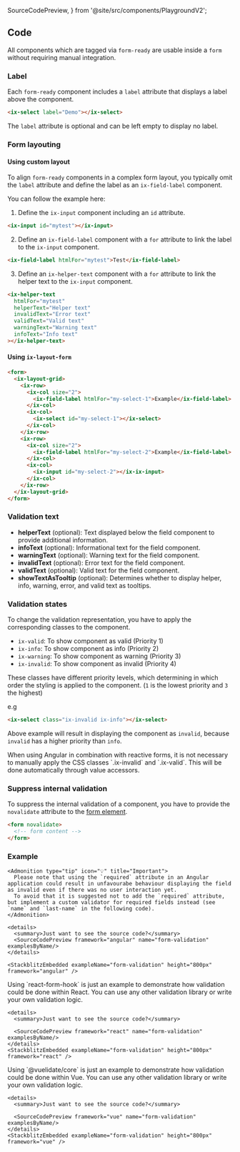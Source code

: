   SourceCodePreview,
} from '@site/src/components/PlaygroundV2';

## Code

All components which are tagged via `form-ready` are usable inside a `form` without requiring manual integration.

### Label

Each `form-ready` component includes a `label` attribute that displays a label above the component.

```html
<ix-select label="Demo"></ix-select>
```

The `label` attribute is optional and can be left empty to display no label.

### Form layouting

#### Using custom layout

To align `form-ready` components in a complex form layout, you typically omit the `label` attribute and define the label
as an `ix-field-label` component.

You can follow the example here:

1. Define the `ix-input` component including an `id` attribute.

```html
<ix-input id="mytest"></ix-input>
```

2. Define an `ix-field-label` component with a `for` attribute to link the label to the `ix-input` component.

```html
<ix-field-label htmlFor="mytest">Test</ix-field-label>
```

3. Define an `ix-helper-text` component with a `for` attribute to link the helper text to the `ix-input` component.

```html
<ix-helper-text
  htmlFor="mytest"
  helperText="Helper text"
  invalidText="Error text"
  validText="Valid text"
  warningText="Warning text"
  infoText="Info text"
></ix-helper-text>
```

#### Using `ix-layout-form`

```html
<form>
  <ix-layout-grid>
    <ix-row>
      <ix-col size="2">
        <ix-field-label htmlFor="my-select-1">Example</ix-field-label>
      </ix-col>
      <ix-col>
        <ix-select id="my-select-1"></ix-select>
      </ix-col>
    </ix-row>
    <ix-row>
      <ix-col size="2">
        <ix-field-label htmlFor="my-select-2">Example</ix-field-label>
      </ix-col>
      <ix-col>
        <ix-input id="my-select-2"></ix-ix-input>
      </ix-col>
    </ix-row>
  </ix-layout-grid>
</form>
```

### Validation text

- **helperText** (optional): Text displayed below the field component to provide additional information.
- **infoText** (optional): Informational text for the field component.
- **warningText** (optional): Warning text for the field component.
- **invalidText** (optional): Error text for the field component.
- **validText** (optional): Valid text for the field component.
- **showTextAsTooltip** (optional): Determines whether to display helper, info, warning, error, and valid text as tooltips.

### Validation states

To change the validation representation, you have to apply the corresponding classes to the component.

- `ix-valid`: To show component as valid (Priority 1)
- `ix-info`: To show component as info (Priority 2)
- `ix-warning`: To show component as warning (Priority 3)
- `ix-invalid`: To show component as invalid (Priority 4)

These classes have different priority levels, which determining in which order the styling is applied to the component. (`1` is the lowest priority and `3` the highest)

e.g

```html
<ix-select class="ix-invalid ix-info"></ix-select>
```

Above example will result in displaying the component as `invalid`, because `invalid` has a higher priority than `info`.

<Admonition type="tip" icon="💡" title="You are using Angular?">
  When using Angular in combination with reactive forms, it is not necessary to
  manually apply the CSS classes `.ix-invalid` and `.ix-valid`. This will be
  done automatically through value accessors.
</Admonition>

### Suppress internal validation

To suppress the internal validation of a component, you have to provide the `novalidate` attribute to the [form element](https://developer.mozilla.org/en-US/docs/Web/HTML/Element/form#novalidate).

```html
<form novalidate>
  <!-- form content -->
</form>
```

### Example

<Tabs>
  <TabItem value="angular" label="Angular" default>

    <Admonition type="tip" icon="💡" title="Important">
      Please note that using the `required` attribute in an Angular application could result in unfavourabe behaviour displaying the field as invalid even if there was no user interaction yet.
      To avoid that it is suggested not to add the `required` attribute, but implement a custom validator for required fields instead (see `name` and `last-name` in the following code).
    </Admonition>

    <details>
      <summary>Just want to see the source code?</summary>
      <SourceCodePreview framework="angular" name="form-validation" examplesByName/>
    </details>

    <StackblitzEmbedded exampleName="form-validation" height="800px" framework="angular" />

  </TabItem>
  <TabItem value="react" label="React">
    <Admonition type="tip" icon="💡" title="Just an example">
      Using `react-form-hook` is just an example to demonstrate how validation could be done
      within React. You can use any other validation library or write your own validation logic.
    </Admonition>

    <details>
      <summary>Just want to see the source code?</summary>

      <SourceCodePreview framework="react" name="form-validation" examplesByName/>
    </details>
    <StackblitzEmbedded exampleName="form-validation" height="800px" framework="react" />

  </TabItem>
  <TabItem value="vue" label="Vue">
  <Admonition type="tip" icon="💡" title="Just an example">
      Using `@vuelidate/core` is just an example to demonstrate how validation could be done
      within Vue. You can use any other validation library or write your own validation logic.
    </Admonition>

    <details>
      <summary>Just want to see the source code?</summary>

      <SourceCodePreview framework="vue" name="form-validation" examplesByName/>
    </details>
    <StackblitzEmbedded exampleName="form-validation" height="800px" framework="vue" />

  </TabItem>
</Tabs>
